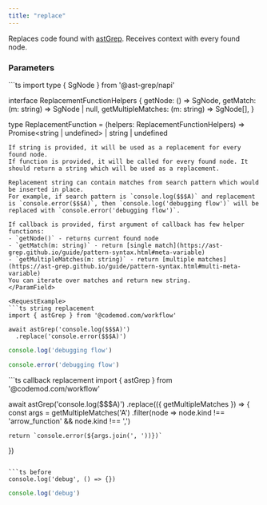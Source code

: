 ```yaml
---
title: "replace"
---
```


<ResponseField name="replace(replacement)" />

Replaces code found with [astGrep](./ast-grep). Receives context with every found node.

### Parameters

<ParamField path="replacement" type="string | ReplacementFunction" required>
```ts
import type { SgNode } from '@ast-grep/napi'

interface ReplacementFunctionHelpers {
  getNode: () => SgNode,
  getMatch: (m: string) => SgNode | null,
  getMultipleMatches: (m: string) => SgNode[],
}

type ReplacementFunction =
  (helpers: ReplacementFunctionHelpers) =>
  Promise<string | undefined> | string | undefined
```
If string is provided, it will be used as a replacement for every found node.
If function is provided, it will be called for every found node. It should return a string which will be used as a replacement.

Replacement string can contain matches from search pattern which would be inserted in place.
For example, if search pattern is `console.log($$$A)` and replacement is `console.error($$$A)`, then `console.log('debugging flow')` will be replaced with `console.error('debugging flow')`.

If callback is provided, first argument of callback has few helper functions:
- `getNode()` - returns current found node
- `getMatch(m: string)` - return [single match](https://ast-grep.github.io/guide/pattern-syntax.html#meta-variable)
- `getMultipleMatches(m: string)` - return [multiple matches](https://ast-grep.github.io/guide/pattern-syntax.html#multi-meta-variable)
You can iterate over matches and return new string.
</ParamField>

<RequestExample>
```ts string replacement
import { astGrep } from '@codemod.com/workflow'

await astGrep('console.log($$$A)')
  .replace('console.error($$$A)')
```

```ts before
console.log('debugging flow')
```

```ts after
console.error('debugging flow')
```
</RequestExample>

<ResponseExample>
```ts callback replacement
import { astGrep } from '@codemod.com/workflow'

await astGrep('console.log($$$A)')
  .replace(({ getMultipleMatches }) => {
    const args = getMultipleMatches('A')
      .filter(node => node.kind !== 'arrow_function' && node.kind !== ',')
      
    return `console.error(${args.join(', '))})`
  })
```

```ts before
console.log('debug', () => {})
```

```ts after
console.log('debug')
```
</ResponseExample>
